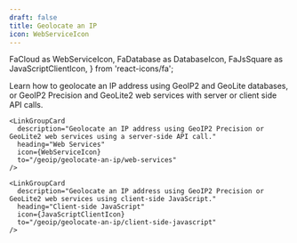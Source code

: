 ```yaml
---
draft: false
title: Geolocate an IP
icon: WebServiceIcon
---
```


  FaCloud as WebServiceIcon,
  FaDatabase as DatabaseIcon,
  FaJsSquare as JavaScriptClientIcon,
} from 'react-icons/fa';

Learn how to geolocate an IP address using GeoIP2 and GeoLite databases, or
GeoIP2 Precision and GeoLite2 web services with server or client side API
calls.

<LinkGroupContainer>
  <LinkGroup heading="Guides">
    <LinkGroupCard
      description="Geolocate an IP address using GeoIP2 or GeoLite2 databases."
      heading="Databases"
      icon={DatabaseIcon}
      to="/geoip/geolocate-an-ip/databases"
    />

    <LinkGroupCard
      description="Geolocate an IP address using GeoIP2 Precision or GeoLite2 web services using a server-side API call."
      heading="Web Services"
      icon={WebServiceIcon}
      to="/geoip/geolocate-an-ip/web-services"
    />

    <LinkGroupCard
      description="Geolocate an IP address using GeoIP2 Precision or GeoLite2 web services using client-side JavaScript."
      heading="Client-side JavaScript"
      icon={JavaScriptClientIcon}
      to="/geoip/geolocate-an-ip/client-side-javascript"
    />
  </LinkGroup>
</LinkGroupContainer>
